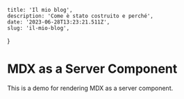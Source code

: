 	title: 'Il mio blog',
	description: 'Come è stato costruito e perché',
	date: '2023-06-28T13:23:21.511Z',
	slug: 'il-mio-blog',
}

# MDX as a Server Component

This is a demo for rendering MDX as a server component.
